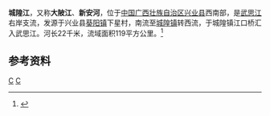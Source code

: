 {{Infobox River
  | river_name      = 城隍江
  | image_name      =
  | image_size      = 
  | caption         = 
  | origin          = [[广西壮族自治区|广西壮族自治区]][[兴业县|兴业县]][[葵阳镇|葵阳镇]]下星村
  | mouth           = 广西壮族自治区兴业县[[城隍镇_(兴业县)|城隍镇]]江口桥[[武思江|武思江]]
  | basin_countries = 广西兴业县
  | length          = 22 km
  | elevation       = 
  | mouth_elevation = 
  | discharge       = 
  | watershed       = 119 km<sup>2</sup>
}}
'''城隍江'''，又称'''大陂江'''、'''新安河'''，位于[[中国|中国]][[广西壮族自治区|广西壮族自治区]][[兴业县|兴业县]]西南部，是[[武思江|武思江]]右岸支流，发源于兴业县[[葵阳镇|葵阳镇]]下星村，南流至[[城隍镇_(兴业县)|城隍镇]]转西流，于城隍镇江口桥汇入武思江。河长22千米，流域面积119平方公里。<ref name="中国河湖大典">{{cite book zh |author=《[[中国河湖大典|中国河湖大典]]》编纂委员会 |title=《中国河湖大典·珠江卷》 |format=M |edition=1 |location=北京 |publisher=中国水利水电出版社 |date=2013年1月 |pages=167页 |id= ISBN 978-7-5170-0561-2}}</ref>
==参考资料==
{{reflist}}
[[Category:鬱江水系|C]]
[[Category:广西河流|C]]